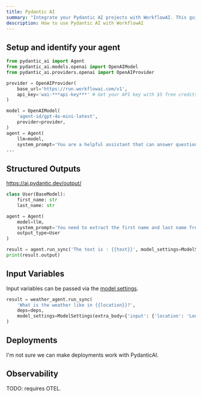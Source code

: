```yaml
---
title: Pydantic AI
summary: "Integrate your Pydantic AI projects with WorkflowAI. This guide shows you how to connect your agents to access a wider range of models and observability features."
description: How to use Pydantic AI with WorkflowAI
---
```


## Setup and identify your agent

```python
from pydantic_ai import Agent
from pydantic_ai.models.openai import OpenAIModel
from pydantic_ai.providers.openai import OpenAIProvider

provider = OpenAIProvider(
    base_url='https://run.workflowai.com/v1',
    api_key='wai-***api-key***' # Get your API key with $5 free credits at workflowai.com/developers/python/pydanticai
)

model = OpenAIModel(
    'agent-id/gpt-4o-mini-latest',
    provider=provider,
)
agent = Agent(
    llm=model,
    system_prompt='You are a helpful assistant that can answer questions and help with tasks.',
...
```

## Structured Outputs

https://ai.pydantic.dev/output/

```python
class User(BaseModel):
    first_name: str
    last_name: str

agent = Agent(  
    model=llm,
    system_prompt='You need to extract the first name and last name from the provided text',
    output_type=User
)

result = agent.run_sync('The text is : {{text}}', model_settings=ModelSettings(extra_body={'input': {'text': 'John Doe'}}))  
print(result.output)
```

## Input Variables

Input variables can be passed via the [model settings](https://ai.pydantic.dev/api/settings/?utm_source=chatgpt.com#pydantic_ai.settings.ModelSettings.extra_body).

```python
result = weather_agent.run_sync(
    'What is the weather like in {{location}}?',
    deps=deps,
    model_settings=ModelSettings(extra_body={'input': {'location': 'London'}})
)
```

## Deployments

I'm not sure we can make deployments work with PydanticAI.



## Observability

TODO: requires OTEL.